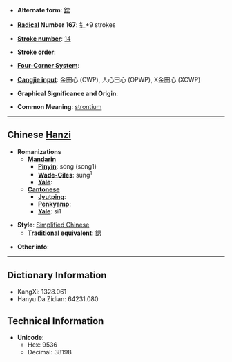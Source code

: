 * '''Alternate form''': [[鍶]]

* '''[[Wiktionary:Chinese radical index| Radical]] Number 167''': [[Wiktionary:Chinese radical index 钅|钅]]+9 strokes

* '''[[Wiktionary:Chinese total strokes index|Stroke number]]''': [[Wiktionary:Chinese total strokes index 14|14]]

* '''Stroke order''': 

* '''[[Wiktionary:Chinese four corner index|Four-Corner System]]''': 

* '''[[Wiktionary:Chinese Cangjie index|Cangjie input]]''': 金田心 (CWP), 人心田心 (OPWP), X金田心 (XCWP)

* '''Graphical Significance and Origin''': 

* '''Common Meaning''': [[strontium]]

----

== Chinese [[Hanzi]] ==

* '''Romanizations'''
** '''[[Mandarin]]'''
*** '''[[Pinyin]]''': sōng (song1)
*** '''[[Wade-Giles]]''': sung<sup>1</sup>
*** '''[[Yale]]''': 
** '''[[Cantonese]]'''
*** '''[[Jyutping]]''':
*** '''[[Penkyamp]]''': 
*** '''[[Yale]]''': si1

* '''Style''': [[Simplified Chinese]] 
** '''[[Traditional Chinese|Traditional]] equivalent''': [[鍶]]

* '''Other info''': 

----

== Dictionary Information ==

* KangXi: 1328.061
* Hanyu Da Zidian: 64231.080

== Technical Information ==

* '''Unicode''':
** Hex: 9536
** Decimal: 38198